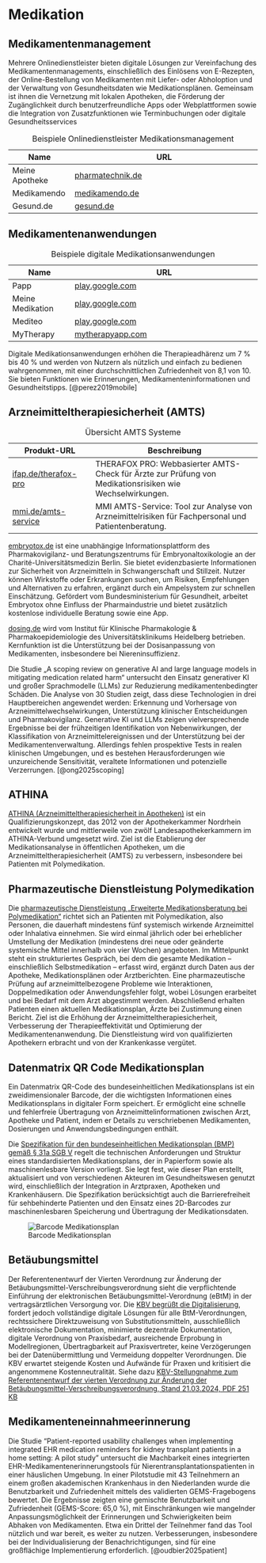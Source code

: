 # Medikation

## Medikamentenmanagement

Mehrere Onlinedienstleister bieten digitale Lösungen zur Vereinfachung des Medikamentenmanagements, einschließlich des Einlösens von E-Rezepten, der Online-Bestellung von Medikamenten mit Liefer- oder Abholoption und der Verwaltung von Gesundheitsdaten wie Medikationsplänen. Gemeinsam ist ihnen die Vernetzung mit lokalen Apotheken, die Förderung der Zugänglichkeit durch benutzerfreundliche Apps oder Webplattformen sowie die Integration von Zusatzfunktionen wie Terminbuchungen oder digitale Gesundheitsservices

| Name                  | URL                                                                 |
|-----------------------|---------------------------------------------------------------------|
| Meine Apotheke        | [pharmatechnik.de](https://www.pharmatechnik.de/app-und-web-meine-apotheke) |
| Medikamendo           | [medikamendo.de](https://medikamendo.de/)                           |
| Gesund.de             | [gesund.de](https://www.gesund.de/)                                 |

: Beispiele Onlinedienstleister Medikationsmanagement

## Medikamentenanwendungen

| Name                  | URL                                                                 |
|-----------------------|---------------------------------------------------------------------|
| Papp                  | [play.google.com](https://play.google.com/store/apps/details?id=com.rwthaachen.papp) |
| Meine Medikation      | [play.google.com](https://play.google.com/store/apps/details?id=de.barmer.meinemedikation) |
| Mediteo               | [play.google.com](https://play.google.com/store/apps/details?id=com.mediteo.mobile) |
| MyTherapy             | [mytherapyapp.com](https://www.mytherapyapp.com/de/app-zum-bundeseinheitlichen-medikationsplan-scan) |

: Beispiele digitale Medikationsanwendungen

Digitale Medikationsanwendungen erhöhen die Therapieadhärenz um 7 % bis 40 % und werden von Nutzern als nützlich und einfach zu bedienen wahrgenommen, mit einer durchschnittlichen Zufriedenheit von 8,1 von 10. Sie bieten Funktionen wie Erinnerungen, Medikamenteninformationen und Gesundheitstipps. [@perez2019mobile]

## Arzneimitteltherapiesicherheit (AMTS)

| Produkt-URL                                     | Beschreibung                                                                                   |
|-------------------------------------------------|------------------------------------------------------------------------------------------------|
| [ifap.de/therafox-pro](https://www.ifap.de/deu_de/lp/therafox-pro-fuer-aerzte.html) | THERAFOX PRO: Webbasierter AMTS-Check für Ärzte zur Prüfung von Medikationsrisiken wie Wechselwirkungen. |
| [mmi.de/amts-service](https://www.mmi.de/mmi-pharmindex/mmi-amts-service)           | MMI AMTS-Service: Tool zur Analyse von Arzneimittelrisiken für Fachpersonal und Patientenberatung.       |

: Übersicht AMTS Systeme

[embryotox.de](https://www.embryotox.de/) ist eine unabhängige Informationsplattform des Pharmakovigilanz- und Beratungszentrums für Embryonaltoxikologie an der Charité-Universitätsmedizin Berlin. Sie bietet evidenzbasierte Informationen zur Sicherheit von Arzneimitteln in Schwangerschaft und Stillzeit. Nutzer können Wirkstoffe oder Erkrankungen suchen, um Risiken, Empfehlungen und Alternativen zu erfahren, ergänzt durch ein Ampelsystem zur schnellen Einschätzung. Gefördert vom Bundesministerium für Gesundheit, arbeitet Embryotox ohne Einfluss der Pharmaindustrie und bietet zusätzlich kostenlose individuelle Beratung sowie eine App.

[dosing.de](https://dosing.de/) wird vom Institut für Klinische Pharmakologie & Pharmakoepidemiologie des Universitätsklinikums Heidelberg betrieben. Kernfunktion ist die Unterstützung bei der Dosisanpassung von Medikamenten, insbesondere bei Niereninsuffizienz.

Die Studie „A scoping review on generative AI and large language models in mitigating medication related harm“ untersucht den Einsatz generativer KI und großer Sprachmodelle (LLMs) zur Reduzierung medikamentenbedingter Schäden. Die Analyse von 30 Studien zeigt, dass diese Technologien in drei Hauptbereichen angewendet werden: Erkennung und Vorhersage von Arzneimittelwechselwirkungen, Unterstützung klinischer Entscheidungen und Pharmakovigilanz. Generative KI und LLMs zeigen vielversprechende Ergebnisse bei der frühzeitigen Identifikation von Nebenwirkungen, der Klassifikation von Arzneimittelereignissen und der Unterstützung bei der Medikamentenverwaltung. Allerdings fehlen prospektive Tests in realen klinischen Umgebungen, und es bestehen Herausforderungen wie unzureichende Sensitivität, veraltete Informationen und potenzielle Verzerrungen. [@ong2025scoping]

## ATHINA

[ATHINA (Arzneimitteltherapiesicherheit in Apotheken)](https://www.aknr.de/amts/athina) ist ein Qualifizierungskonzept, das 2012 von der Apothekerkammer Nordrhein entwickelt wurde und mittlerweile von zwölf Landesapothekerkammern im ATHINA-Verbund umgesetzt wird. Ziel ist die Etablierung der Medikationsanalyse in öffentlichen Apotheken, um die Arzneimitteltherapiesicherheit (AMTS) zu verbessern, insbesondere bei Patienten mit Polymedikation.

## Pharmazeutische Dienstleistung Polymedikation

Die [pharmazeutische Dienstleistung „Erweiterte Medikationsberatung bei Polymedikation“](https://www.abda.de/pharmazeutische-dienstleistungen/polymedikation/) richtet sich an Patienten mit Polymedikation, also Personen, die dauerhaft mindestens fünf systemisch wirkende Arzneimittel oder Inhalativa einnehmen. Sie wird einmal jährlich oder bei erheblicher Umstellung der Medikation (mindestens drei neue oder geänderte systemische Mittel innerhalb von vier Wochen) angeboten. Im Mittelpunkt steht ein strukturiertes Gespräch, bei dem die gesamte Medikation – einschließlich Selbstmedikation – erfasst wird, ergänzt durch Daten aus der Apotheke, Medikationsplänen oder Arztberichten. Eine pharmazeutische Prüfung auf arzneimittelbezogene Probleme wie Interaktionen, Doppelmedikation oder Anwendungsfehler folgt, wobei Lösungen erarbeitet und bei Bedarf mit dem Arzt abgestimmt werden. Abschließend erhalten Patienten einen aktuellen Medikationsplan, Ärzte bei Zustimmung einen Bericht. Ziel ist die Erhöhung der Arzneimitteltherapiesicherheit, Verbesserung der Therapieeffektivität und Optimierung der Medikamentenanwendung. Die Dienstleistung wird von qualifizierten Apothekern erbracht und von der Krankenkasse vergütet.

## Datenmatrix QR Code Medikationsplan

Ein Datenmatrix QR-Code des bundeseinheitlichen Medikationsplans ist ein zweidimensionaler Barcode, der die wichtigsten Informationen eines Medikationsplans in digitaler Form speichert. Er ermöglicht eine schnelle und fehlerfreie Übertragung von Arzneimittelinformationen zwischen Arzt, Apotheke und Patient, indem er Details zu verschriebenen Medikamenten, Dosierungen und Anwendungsbedingungen enthält.

Die [Spezifikation für den bundeseinheitlichen Medikationsplan (BMP) gemäß § 31a SGB V](https://www.kbv.de/media/sp/Medikationsplan_Anlage3_ab_01.04.2023.pdf) regelt die technischen Anforderungen und Struktur eines standardisierten Medikationsplans, der in Papierform sowie als maschinenlesbare Version vorliegt. Sie legt fest, wie dieser Plan erstellt, aktualisiert und von verschiedenen Akteuren im Gesundheitswesen genutzt wird, einschließlich der Integration in Arztpraxen, Apotheken und Krankenhäusern. Die Spezifikation berücksichtigt auch die Barrierefreiheit für sehbehinderte Patienten und den Einsatz eines 2D-Barcodes zur maschinenlesbaren Speicherung und Übertragung der Medikationsdaten.

![Barcode Medikationsplan](assets/barcode.png)

## Betäubungsmittel

Der Referentenentwurf der Vierten Verordnung zur Änderung der Betäubungsmittel-Verschreibungsverordnung sieht die verpflichtende Einführung der elektronischen Betäubungsmittel-Verordnung (eBtM) in der vertragsärztlichen Versorgung vor. Die [KBV begrüßt die Digitalisierung](https://www.kbv.de/html/68523.php), fordert jedoch vollständige digitale Lösungen für alle BtM-Verordnungen, rechtssichere Direktzuweisung von Substitutionsmitteln, ausschließlich elektronische Dokumentation, minimierte dezentrale Dokumentation, digitale Verordnung von Praxisbedarf, ausreichende Erprobung in Modellregionen, Übertragbarkeit auf Praxisvertreter, keine Verzögerungen bei der Datenübermittlung und Vermeidung doppelter Verordnungen. Die KBV erwartet steigende Kosten und Aufwände für Praxen und kritisiert die angenommene Kostenneutralität. Siehe dazu [KBV-Stellungnahme zum Referentenentwurf der vierten Verordnung zur Änderung der Betäubungsmittel-Verschreibungsverordnung, Stand 21.03.2024, PDF 251 KB](https://www.kbv.de/media/sp/2024-03-21_KBV_Stellungnahme_eBtM-Rezepte.pdf)

## Medikamenteneinnahmeerinnerung

Die Studie "Patient-reported usability challenges when implementing integrated EHR medication reminders for kidney transplant patients in a home setting: A pilot study" untersucht die Machbarkeit eines integrierten EHR-Medikamentenerinnerungstools für Nierentransplantationspatienten in einer häuslichen Umgebung. In einer Pilotstudie mit 43 Teilnehmern an einem großen akademischen Krankenhaus in den Niederlanden wurde die Benutzbarkeit und Zufriedenheit mittels des validierten GEMS-Fragebogens bewertet. Die Ergebnisse zeigten eine gemischte Benutzbarkeit und Zufriedenheit (GEMS-Score: 65,0 %), mit Einschränkungen wie mangelnder Anpassungsmöglichkeit der Erinnerungen und Schwierigkeiten beim Abhaken von Medikamenten. Etwa ein Drittel der Teilnehmer fand das Tool nützlich und war bereit, es weiter zu nutzen. Verbesserungen, insbesondere bei der Individualisierung der Benachrichtigungen, sind für eine großflächige Implementierung erforderlich. [@oudbier2025patient]


